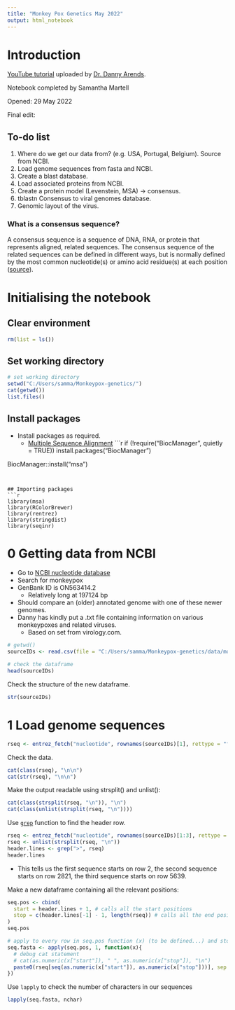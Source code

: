 ```yaml
---
title: "Monkey Pox Genetics May 2022"
output: html_notebook
---
```

# Introduction
[YouTube tutorial](https://www.youtube.com/watch?v=qhLSfx_wpeA) uploaded by [Dr. Danny Arends](https://dannyarends.nl/?).

Notebook completed by Samantha Martell

Opened: 29 May 2022

Final edit: 

## To-do list
1. Where do we get our data from? (e.g. USA, Portugal, Belgium). Source from NCBI. 
2. Load genome sequences from fasta and NCBI.
3. Create a blast database.
4. Load associated proteins from NCBI.
5. Create a protein model (Levenstein, MSA) -> consensus.
6. tblastn Consensus to viral genomes database.
7. Genomic layout of the virus.

### What is a consensus sequence?
A consensus sequence is a sequence of DNA, RNA, or protein that represents aligned, related sequences. The consensus sequence of the related sequences can be defined in different ways, but is normally defined by the most common nucleotide(s) or amino acid residue(s) at each position ([source](https://en.wikipedia.org/wiki/Consensus_sequence)).

# Initialising the notebook {.tabset}
## Clear environment
```r
rm(list = ls())
```

## Set working directory
```r
# set working directory
setwd("C:/Users/samma/Monkeypox-genetics/")
cat(getwd())
list.files()
```
## Install packages
* Install packages as required. 
  * [Multiple Sequence Alignment](https://bioconductor.org/packages/release/bioc/html/msa.html)
```r
if (!require("BiocManager", quietly = TRUE))
    install.packages("BiocManager")

BiocManager::install("msa")
```


## Importing packages
```r
library(msa)
library(RColorBrewer)
library(rentrez)
library(stringdist)
library(seqinr)
```

# 0 Getting data from NCBI
* Go to [NCBI nucleotide database](https://www.ncbi.nlm.nih.gov/nuccore)
* Search for monkeypox
* GenBank ID is ON563414.2
  * Relatively long at 197124 bp
* Should compare an (older) annotated genome with one of these newer genomes. 
* Danny has kindly put a .txt file containing information on various monkeypoxes and related viruses.
  * Based on set from virology.com.
  
```r
# getwd()
sourceIDs <- read.csv(file = "C:/Users/samma/Monkeypox-genetics/data/monkeypox_annotation.txt", sep = "\t", header = TRUE, row.names = 1)

# check the dataframe
head(sourceIDs)
```
Check the structure of the new dataframe. 
```r
str(sourceIDs)
```

  
# 1 Load genome sequences
```r
rseq <- entrez_fetch("nucleotide", rownames(sourceIDs)[1], rettype = "fasta")
```

Check the data.
```r
cat(class(rseq), "\n\n")
cat(str(rseq), "\n\n")
```
Make the output readable using strsplit() and unlist():
```r
cat(class(strsplit(rseq, "\n")), "\n")
cat(class(unlist(strsplit(rseq, "\n"))))
```

Use [`grep`](https://www.rdocumentation.org/packages/base/versions/3.6.2/topics/grep) function to find the header row.
```r
rseq <- entrez_fetch("nucleotide", rownames(sourceIDs)[1:3], rettype = "fasta")
rseq <- unlist(strsplit(rseq, "\n"))
header.lines <- grep(">", rseq)
header.lines
```

* This tells us the first sequence starts on row 2, the second sequence starts on row 2821, the third sequence starts on row 5639.


Make a new dataframe containing all the relevant positions:
```r
seq.pos <- cbind(
  start = header.lines + 1, # calls all the start positions
  stop = c(header.lines[-1] - 1, length(rseq)) # calls all the end positions + the final entry in header.lines
)
seq.pos
```


```r
# apply to every row in seq.pos function (x) (to be defined...) and store in seq.fasta
seq.fasta <- apply(seq.pos, 1, function(x){
  # debug cat statement
  # cat(as.numeric(x["start"]), " ", as.numeric(x["stop"]), "\n")
  paste0(rseq[seq(as.numeric(x["start"]), as.numeric(x["stop"]))], sep = "", collapse = "")
})
```

Use `lapply` to check the number of characters in our sequences
```r
lapply(seq.fasta, nchar)
```


